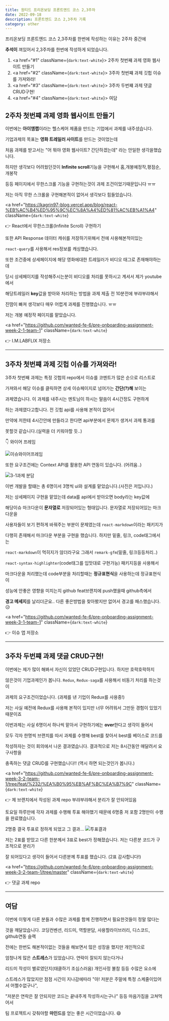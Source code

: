 ---
title: 원티드 프리온보딩 프론트엔드 코스 2,3주차
date: 2022-09-18
description: 프론트엔드 코스 2,3주차 기록
category: other
---

프리온보딩 프론트엔드 코스 2,3주차를 한번에 작성하는 이유는 2주차 중간에

<b>추석이</b> 껴있어서 2,3주차를 한번에 작성하게 되었습니다.

1. <a href="#1" className={`dark:text-white`}>
     2주차 첫번쨰 과제 영화 웹사이트 만들기
   </a>
2. <a href="#2" className={`dark:text-white`}>
     3주차 첫번쨰 과제 깃헙 이슈를 가져와라!
   </a>
3. <a href="#3" className={`dark:text-white`}>
     3주차 두번쨰 과제 댓글 CRUD구현!
   </a>
4. <a href="#4" className={`dark:text-white`}>
     여담
   </a>

<h2 id="1" className={`dark:text-white`}>
  2주차 첫번쨰 과제 영화 웹사이트 만들기
</h2>

이번에는 <b>아이엠랩</b>이라는 헬스케어 제품을 만드는 기업에서 과제를 내주셨습니다.

기업과제의 목표는 <b>영화 트레일러 사이트</b>를 만드는 것이었는데

처음 과제를 받고서는 "어 뭐야 영화 웹사이트? 간단하겠는데" 라는 안일한 생각을했습니다.

하지만 생각보다 어려웠던것이 <b>Infinite scroll</b>기능을 구현해서 홈,개봉예정작,평점순,개봉작

등등 페이지에서 무한스크롤 기능을 구현하는것이 과제 조건이었기때문입니다 ㅠㅠ

저는 아직 무한 스크롤을 구현해본적이 없어서 생각보다 힘들었습니다.

<a
  href="https://kagrin97-blog.vercel.app/blog/react-%EB%AC%B4%ED%95%9C%EC%8A%A4%ED%81%AC%EB%A1%A4"
  className={`dark:text-white`}
>
  👉 React에서 무한스크롤(Infinite Scroll) 구현하기
</a>

또한 API Response 데이터 캐쉬를 저장하기위해서 전에 사용해본적이있는

`react-query`를 사용해서 res정보를 캐싱했습니다.

또한 조건중에 상세페이지에 해당 영화에대한 트레일러가 비디오 태그로 존재해야하는데

당시 상세페이지를 작성해주시는분이 비디오를 처리를 못하시고 계셔서 제가 youtube에서

해당트레일러 <b>key</b>값을 받아와 처리하는 방법을 과제 제출 전 10분전에 부랴부랴해서

진땀이 빠져 생각보다 매우 어렵게 과제를 진행했습니다. ㅠㅠ

저는 개봉 예정작 페이지를 맡았습니다.

<a
  href="https://github.com/wanted-fe-6/pre-onboarding-assignment-week-2-1-team-1"
  className={`dark:text-white`}
>
  👉 I.M.LABFLIX 저장소
</a>

---

<h2 id="2" className={`dark:text-white`}>
  3주차 첫번쨰 과제 깃헙 이슈를 가져와라!
</h2>

3주차 첫번째 과제는 특정 깃헙의 repo에서 이슈를 코멘트가 많은 순으로 리스트로

가져와서 해당 이슈를 클릭하면 상세 이슈페이지로 넘어가는 <b>간단(?)해</b> 보이는

과제였습니다. 이 과제를 내주시는 멘토님이 하시는 말씀이 4시간정도 구현하게

하는 과제였다고합니다. 전 깃헙 api를 사용해 본적이 없어서

만약에 저한테 4시간안에 만들라고 한다면 api부분에서 문제가 생겨서 과제 통과를

못할것 같습니다.(실력을 더 키워야할 듯..)

👇 와이어 프레임

![이슈와이어프레임](https://user-images.githubusercontent.com/75124028/190892842-767f91e0-b391-4e84-a406-2276c301f6db.PNG)

또한 요구조건에는 Context API를 활용한 API 연동이 있습니다. (어려움..)

![3-1과제 분담](https://user-images.githubusercontent.com/75124028/190892996-1219085e-c71a-42e9-93aa-874f99732a84.PNG)

이번 개발을 할떄는 총 6명이서 3명씩 ui와 설계를 맡았습니다.(사진은 저입니다.)

저는 상세페이지 구현을 맡았는데 data를 api에서 받아오면 body라는 key값에

해당이슈 마크다운이 <b>문자열로</b> 저장되어있는 형태입니다. 문자열로 저장되어있는 마크다운을

사용자들이 보기 편하게 바꿔주는 부분이 문제였는데 `react-markdown`이라는 패키지가

다행히 존재해서 마크다운 부분을 구현을 했습니다. 하지만 밑줄, 링크, code태그에서는

`react-markdown`이 먹히지가 않더라구요 그래서 `remark-gfm`(밑줄, 링크등등처리..)

`react-syntax-highlighter`(code태그를 입맛대로 구현가능) 패키지등을 사용해서

마크다운을 처리했는데 code부분을 처리할때는 <b>정규표현식</b>을 사용하는데 정규표현식이

성능에 안좋은 영향을 미치는지 github feat브랜치에 push했을때 github측에서

<b>경고 메세지</b>를 날리더군요.. 다른 좋은방법을 찾아봤지만 없어서 경고를
패스했습니다. 😥

<a
  href="https://github.com/wanted-fe-6/pre-onboarding-assignment-week-3-1-team-1"
  className={`dark:text-white`}
>
  👉 이슈 앱 저장소
</a>

---

<h2 id="3" className={`dark:text-white`}>
  3주차 두번쨰 과제 댓글 CRUD구현!
</h2>

이번에는 제가 많이 해봐서 자신이 있었던 CRUD구현입니다. 하지만 호락호락하지

않은것이 기업과제인가 봅니다. `Redux`, `Redux-saga`를 사용해서 비동기 처리를 하는것이

과제의 요구조건이었습니다. (과제를 낸 기업이 Redux를 사용중!)

저는 사실 예전에 Redux를 사용해 본적이 있지만 너무 어려워서 그만둔 경험이 있었기때문이죠

이번과제는 사실 6명이서 하나씩 맡아서 구현하기에는 <b>over</b>한다고 생각이 들어서

모두 각자 한명씩 브랜치를 따서 과제를 수행해 best를 찾아서 best를 베이스로 코드를

작성하자는 것이 회의에서 나온 결과였습니다. 결과적으로 저는 8시간동안 매달려서 요구사항을

충족하는 댓글 CRUD를 구현했습니다!! (역시 하면 되는것인가 봅니다.)

<a
  href="https://github.com/wanted-fe-6/pre-onboarding-assignment-week-3-2-team-1/tree/feat/%232/%EA%B0%95%EB%AF%BC%EA%B7%9C"
  className={`dark:text-white`}
>
  👉 제 브랜치에서 작성된 과제 repo 부랴부랴해서 분리가 잘 안되어있음
</a>

토요일 하루만에 각자 과제를 수행해 투표 해야했기 때문에 6명중 저 포함 2명만이 수행을 완료했습니다.

2명중 결국 투표로 정하게 되었고 그 결과...
![투표결과](https://cdn.discordapp.com/attachments/1014093591636877345/1020949874381963264/unknown.png)

저는 2표를 받았고 다른 한분께서 3표로 best가 정해졌습니다. 저는 다른분 코드가 구조적으로 분리가

잘 되어있다고 생각이 들어서 다른분께 투표를 했습니다. (2표 감사합니다!)

<a
  href="https://github.com/wanted-fe-6/pre-onboarding-assignment-week-3-2-team-1/tree/master"
  className={`dark:text-white`}
>
  👉 댓글 과제 repo
</a>

---

<h2 id="4" className={`dark:text-white`}>
  여담
</h2>

이번에 이렇게 다른 분들과 수많은 과제를 함께 진행하면서 필요한것들이 정말 많다는

것을 깨달았습니다. 코딩컨벤션, 리드미, 역할분담, 사용할라이브러리, 디스코드, github연동 슬랙

전에는 한번도 해본적이없는 것들을 해보면서 많은 성장을 했지만 개인적으로

엄청나게 많은 <b>스트레스</b>가 있었습니다. 연락이 잘되지 않는다거나

리드미 작성이 별로였던지(태클하기 조심스러움) 개인사정 불참 등등 수많은 요소에

스트레스가 많았지만 점점 시간이 지나감에따라 "아! 저분은 주말에 특정 스케줄이있어서 어쩔수없구나",

"저분은 연락은 잘 안되지만 코드는 끝내주게 작성하시는구나" 등등 마음가짐을 고쳐먹어서

팀 프로젝트시 갖춰야할 <b>마인드</b>를 얻는 좋은 시간이었습니다. 😄

